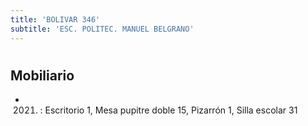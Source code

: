 ```yaml
---
title: 'BOLIVAR 346'
subtitle: 'ESC. POLITEC. MANUEL BELGRANO'
---
```


#


## Mobiliario

*  (2021) : Escritorio 1, Mesa pupitre doble 15, Pizarrón 1, Silla escolar 31 



